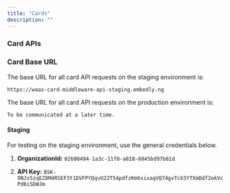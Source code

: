 ```yaml
---
title: "Cards"
description: ""
---
```


### Card APIs

<Info>

### Card Base URL

The base URL for all card API requests on the staging environment is:

```http
https://waas-card-middleware-api-staging.embedly.ng
```

The base URL for all card API requests on the production environment is:

```http
To be communicated at a later time.
```

</Info>

#### Staging

For testing on the staging environment, use the general credentials below.

1. **OrganizationId:** `02600494-1a3c-11f0-a818-6045bd97b81d`

2. **API Key:** `BSK-ONJx5zqEZ8M4RSEF3t1DVFPYQqvU22T54pdfzKm6xixaqVQ74gvTc63YTXmDdf2okVcPd6iSDWJm`